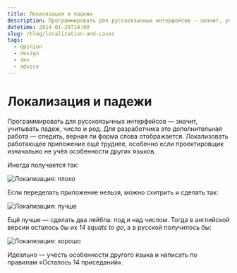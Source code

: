 ```yaml
---
title: Локализация и падежи
description: Программировать для русскоязычных интерфейсов — значит, учитывать падеж, число и род. Для разработчика это дополнительная работа — следить, верная ли форма слова отображается. Локализовать работающее приложение ещё труднее, особенно если проектировщик изначально не учёл особенности других языков.
datetime: 2014-01-25T18:00
slug: /blog/localization-and-cases
tags:
  - opinion
  - design
  - dev
  - advice
---
```


# Локализация и падежи

Программировать для русскоязычных интерфейсов — значит, учитывать падеж, число и род. Для разработчика это дополнительная работа — следить, верная ли форма слова отображается. Локализовать работающее приложение ещё труднее, особенно если проектировщик изначально не учёл особенности других языков.

Иногда получается так:

![Локализация: плохо](/img/blog/loc1.jpg)

Если переделать приложение нельзя, можно схитрить и сделать так:

![Локализация: лучше](/img/blog/loc2.jpg)

Ещё лучше — сделать два лейбла: под и над числом. Тогда в английской версии осталось бы их _14 squats to go_, а в русской получилось бы:

![Локализация: хорошо](/img/blog/loc3.jpg)

Идеально — учесть особенности другого языка и написать по правилам «Осталось 14 приседаний».
